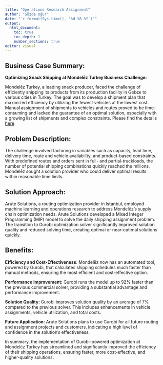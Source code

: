 ```yaml
---
title: "Operations Research Assignment"
author: "Gözde Uğur"
date: "`r format(Sys.time(), '%d %B %Y')`"
output: 
  html_document:
    toc: true
    toc_depth: 1
    number_sections: true
editor: visual
---
```


## Business Case Summary:

**Optimizing Snack Shipping at Mondelēz Turkey Business Challenge:**

Mondelēz Turkey, a leading snack producer, faced the challenge of efficiently shipping its products from its production facility in Gebze to various cities in Turkey. The goal was to develop a shipment plan that maximized efficiency by utilizing the fewest vehicles at the lowest cost. Manual assignment of shipments to vehicles and routes proved to be time-consuming and lacked the guarantee of an optimal solution, especially with a growing list of shipments and complex constraints. Please find the details [here](https://www.gurobi.com/case_studies/mondelez-a-smarter-way-to-ship-snacks/).

## Problem Description:

The challenge involved factoring in variables such as capacity, lead time, delivery time, route and vehicle availability, and product-based constraints. With predefined routes and orders sent in full- and partial-truckloads, the number of potential shipping combinations quickly reached the millions. Mondelēz sought a solution provider who could deliver optimal results within reasonable time limits.

## Solution Approach:

Arute Solutions, a routing optimization provider in Istanbul, employed machine learning and operations research to address Mondelēz's supply chain optimization needs. Arute Solutions developed a Mixed Integer Programming (MIP) model to solve the daily shipping assignment problem. The transition to Gurobi optimization solver significantly improved solution quality and reduced solving time, creating optimal or near-optimal solutions quickly.

## Benefits:

**Efficiency and Cost-Effectiveness:** Mondelēz now has an automated tool, powered by Gurobi, that calculates shipping schedules much faster than manual methods, ensuring the most efficient and cost-effective option.

**Performance Improvement:** Gurobi runs the model up to 92% faster than the previous commercial solver, providing a substantial advantage and performance improvement.

**Solution Quality:** Gurobi improves solution quality by an average of 7% compared to the previous solver. This includes enhancements in vehicle assignments, vehicle utilization, and total costs.

**Future Application:** Arute Solutions plans to use Gurobi for all future routing and assignment projects and customers, indicating a high level of confidence in the solution's effectiveness.

In summary, the implementation of Gurobi-powered optimization at Mondelēz Turkey has streamlined and significantly improved the efficiency of their shipping operations, ensuring faster, more cost-effective, and higher-quality solutions.
